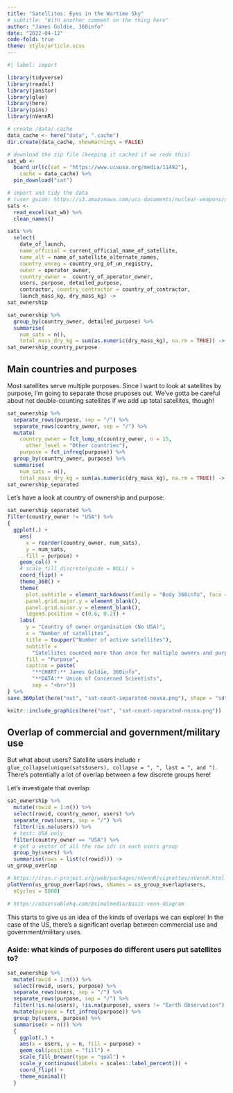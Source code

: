 ```yaml
---
title: "Satellites: Eyes in the Wartime Sky"
# subtitle: "With another comment on the thing here"
author: "James Goldie, 360info"
date: "2022-04-12"
code-fold: true
theme: style/article.scss
---
```


```r
#| label: import

library(tidyverse)
library(readxl)
library(janitor)
library(glue)
library(here)
library(pins)
library(nVennR)

# create /data/.cache
data_cache <- here("data", ".cache")
dir.create(data_cache, showWarnings = FALSE)

# download the zip file (keeping it cached if we redo this)
sat_wb <-
  board_url(c(sat = "https://www.ucsusa.org/media/11492"),
    cache = data_cache) %>%
  pin_download("sat")
```
```r
# import and tidy the data
# (user guide: https://s3.amazonaws.com/ucs-documents/nuclear-weapons/sat-database/4-11-17-update/User+Guide+1-1-17+wAppendix.pdf)
sats <-
  read_excel(sat_wb) %>%
  clean_names() 

sats %>%
  select(
    date_of_launch,
    name_official = current_official_name_of_satellite,
    name_alt = name_of_satellite_alternate_names,
    country_unreg = country_org_of_un_registry,
    owner = operator_owner,
    country_owner =  country_of_operator_owner,
    users, purpose, detailed_purpose,
    contractor, country_contractor = country_of_contractor,
    launch_mass_kg, dry_mass_kg) ->
sat_ownership

sat_ownership %>%
  group_by(country_owner, detailed_purpose) %>%
  summarise(
    num_sats = n(),
    total_mass_dry_kg = sum(as.numeric(dry_mass_kg), na.rm = TRUE)) ->
sat_ownership_country_purpose
```

## Main countries and purposes

Most satellites serve multiple purposes. Since I want to look at satellites by purpose, I'm going to separate those pruposes out. We've gotta be careful about not double-counting satellites if we add up total satellites, though!

```r
sat_ownership %>%
  separate_rows(purpose, sep = "/") %>%
  separate_rows(country_owner, sep = "/") %>%
  mutate(
    country_owner = fct_lump_n(country_owner, n = 15,
      other_level = "Other countries"),
    purpose = fct_infreq(purpose)) %>%
  group_by(country_owner, purpose) %>%
  summarise(
    num_sats = n(),
    total_mass_dry_kg = sum(as.numeric(dry_mass_kg), na.rm = TRUE)) ->
sat_ownership_separated
```

Let's have a look at country of ownership and purpose:

```r
sat_ownership_separated %>%
filter(country_owner != "USA") %>%
{
  ggplot(.) +
    aes(
      x = reorder(country_owner, num_sats),
      y = num_sats,
      fill = purpose) +
    geom_col() +
    # scale_fill_discrete(guide = NULL) +
    coord_flip() +
    theme_360() +
    theme(
      plot.subtitle = element_markdowns(family = "Body 360info", face = "plain"),
      panel.grid.major.y = element_blank(),
      panel.grid.minor.y = element_blank(),
      legend.position = c(0.6, 0.2)) +
    labs(
      y = "Country of owner organisation (No USA)",
      x = "Number of satellites",
      title = toupper("Number of active satellites"),
      subtitle =
        "Satellites counted more than once for multiple owners and purposes",
      fill = "Purpose",
      caption = paste(
        "**CHART:** James Goldie, 360info",
        "**DATA:** Union of Concerned Scientists",
        sep = "<br>"))
} %>%
save_360plot(here("out", "sat-count-separated-nousa.png"), shape = "sdtv-portrait")

knitr::include_graphics(here("out", "sat-count-separated-nousa.png"))
```

## Overlap of commercial and government/military use

But what about users? Satellite users include `r glue_collapse(unique(sats$users), collapse = ", ", last = ", and ")`. There's potentially a lot of overlap between a few discrete groups here!

Let's investigate that overlap:

```r

sat_ownership %>%
  mutate(rowid = 1:n()) %>%
  select(rowid, country_owner, users) %>%
  separate_rows(users, sep = "/") %>%
  filter(!is.na(users)) %>%
  # test: USA only
  filter(country_owner == "USA") %>%
  # get a vector of all the row ids in each users group
  group_by(users) %>%
  summarise(rows = list(c(rowid))) ->
us_group_overlap

# https://cran.r-project.org/web/packages/nVennR/vignettes/nVennR.html
plotVenn(us_group_overlap$rows, sNames = us_group_overlap$users,
  nCycles = 5000)

# https://observablehq.com/@simulmedia/basic-venn-diagram
```

This starts to give us an idea of the kinds of overlaps we can explore! In the case of the US, there's a significant overlap between commercial use and government/military uses.

### Aside: what kinds of purposes do different users put satellites to?

```r

sat_ownership %>%
  mutate(rowid = 1:n()) %>%
  select(rowid, users, purpose) %>%
  separate_rows(users, sep = "/") %>%
  separate_rows(purpose, sep = "/") %>%
  filter(!is.na(users), !is.na(purpose), users != "Earth Observation") %>%
  mutate(purpose = fct_infreq(purpose)) %>%
  group_by(users, purpose) %>%
  summarise(n = n()) %>%
  {
    ggplot(.) +
    aes(x = users, y = n, fill = purpose) +
    geom_col(position = "fill") +
    scale_fill_brewer(type = "qual") +
    scale_y_continuous(labels = scales::label_percent()) +
    coord_flip() +
    theme_minimal()
  }

```